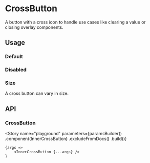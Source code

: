 
<Meta
    title="Components/CrossButton"
    id="cross-button"
/>

# CrossButton

A button with a cross icon to handle use cases like clearing a value or closing overlay components.

<ComponentInfo
    usage="import { CrossButton } from @orbit-ui/react-components"
    ariaPath="#button"
    githubPath="/packages/react-components/src/button/src"
/>

## Usage

### Default

<Canvas>
    <Story name="default">
        <CrossButton aria-label="Clear" />
    </Story>
</Canvas>

### Disabled

<Canvas>
    <Story name="disabled">
        <CrossButton disabled aria-label="Clear" />
    </Story>
</Canvas>

### Size

A cross button can vary in size.

<Canvas>
    <Story name="size">
        <Inline verticalAlign="center">
            <CrossButton size="2xs" aria-label="Clear" />
            <CrossButton size="xs" aria-label="Clear" />
            <CrossButton size="sm" aria-label="Clear" />
            <CrossButton aria-label="Clear" />
        </Inline>
    </Story>
</Canvas>

## API

### CrossButton

<ComponentInfo
    usage="import { CrossButton } from @orbit-ui/react-components"
/>

<ArgsTable of={InnerCrossButton} />

<Story
    name="playground"
    parameters={paramsBuilder()
        .component(InnerCrossButton)
        .excludeFromDocs()
        .build()}
>
    {args =>
        <InnerCrossButton {...args} />
    }
</Story>
